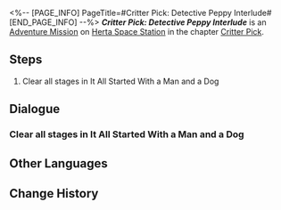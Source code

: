 <%-- [PAGE_INFO]
PageTitle=#Critter Pick: Detective Peppy Interlude#
[END_PAGE_INFO] --%>
{{Stub|Dialogue.}}
{{Mission Infobox
|id            = 8016210
|title         = 
|image         = <!--Mission Critter Pick Detective Peppy Interlude.png-->
|type          = Adventure
|event_name    = 
|chapter       = Critter Pick
|requirements  = [[Adventure Mission]] ''[[Critter Pick: Nurture]]'' completed
|summary       = <!--official mission summary from Fate's Atlas-->
|characters    = Trailblazer
|startLocation = [[Herta Space Station]] - [[Seclusion Zone]]
|world         = Herta Space Station
|area          = Seclusion Zone
|prev          = Critter Pick: Nurture
|next          = Critter Pick: Reunion
|rewards       = Credit*5,000
}}
'''''Critter Pick: Detective Peppy Interlude''''' is an [[Adventure Mission]] on [[Herta Space Station]] in the chapter [[Critter Pick]].

==Steps==
# Clear all stages in It All Started With a Man and a Dog

<!--
==Gameplay Notes==

--><!--
==Trial Character==

-->
==Dialogue==
{{Stub Dialogue}}
{{Dialogue End}}

===Clear all stages in It All Started With a Man and a Dog===
{{Mission Description|type=adventure|location=Seclusion Zone|update|Asta approaches you for help: Peppy is missing, and she's too busy, so she needs you to find Peppy. Fortunately, the nurturing work is going very well, so you happen to be free right now &mdash; go help out.<br />How exactly is Peppy's disappearance connected to the creations? The Helper Robot isn't very clear on this, either.}}
{{Dialogue Start}}
:{{tx}}
{{Dialogue End}}

==Other Languages==
{{Other Languages
|en   = Critter Pick: Detective Peppy Interlude
|zhs  = 异宠拾遗：神探佩佩间章集
|zht  = 異寵拾遺：神探佩佩間章集
|ja   = わくわくワンダーペット：幕間・名探偵ペペ
|ko   = 이색 펫 연구: 명탐정 페피의 막간극
|es   = Búsqueda de mascotas exóticas: colección de interludios del detective Peppy
|fr   = Chasse aux créatures insolites&nbsp;: Interlude du détective Peppy
|ru   = Охота на экзотических питомцев: Похождения детектива Пеппи
|th   = รวบรวมสิ่งมีชีวิตสุดแปลก: บันทึกสลับฉากของยอดนักสืบ Peppy
|vi   = Góp Nhặt Thú Cưng: Chương Thám Tử Peppy
|de   = Exotische Haustiersammlung: Sammlung – Zwischenkapitel Detektiv Peppy
|id   = Budi Daya Makhluk Eksotis: Kumpulan Chapter Detektif Peppy
|pt   = Escolha de Criaturas: Interlúdio do Detetive Peppy
}}

==Change History==
{{Change History|1.6}}
